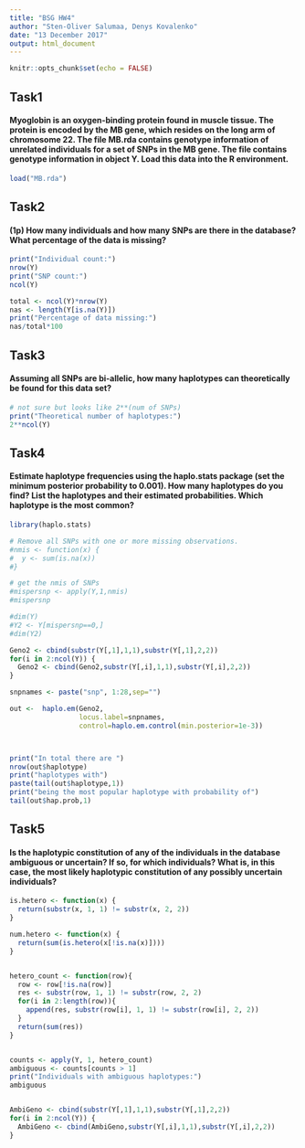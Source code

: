 ```yaml
---
title: "BSG HW4"
author: "Sten-Oliver Salumaa, Denys Kovalenko"
date: "13 December 2017"
output: html_document
---
```


```r
knitr::opts_chunk$set(echo = FALSE)
```

## Task1
#### Myoglobin is an oxygen-binding protein found in muscle tissue. The protein is encoded by the MB gene, which resides on the long arm of chromosome 22. The file MB.rda contains genotype information of unrelated individuals for a set of SNPs in the MB gene. The file contains genotype information in object Y. Load this data into the R environment.

```r
load("MB.rda")
```


## Task2
####  (1p) How many individuals and how many SNPs are there in the database? What percentage of the data is missing? 

```r
print("Individual count:")
nrow(Y)
print("SNP count:")
ncol(Y)

total <- ncol(Y)*nrow(Y)
nas <- length(Y[is.na(Y)])
print("Percentage of data missing:")
nas/total*100
```


## Task3
#### Assuming all SNPs are bi-allelic, how many haplotypes can theoretically be found for this data set?

```r
# not sure but looks like 2**(num of SNPs)
print("Theoretical number of haplotypes:")
2**ncol(Y)
```

## Task4
#### Estimate haplotype frequencies using the haplo.stats package (set the minimum posterior probability to 0.001). How many haplotypes do you find? List the haplotypes and their estimated probabilities. Which haplotype is the most common?

```r
library(haplo.stats)

# Remove all SNPs with one or more missing observations.
#nmis <- function(x) {
#  y <- sum(is.na(x))
#}

# get the nmis of SNPs
#mispersnp <- apply(Y,1,nmis)
#mispersnp

#dim(Y)
#Y2 <- Y[mispersnp==0,]
#dim(Y2)

Geno2 <- cbind(substr(Y[,1],1,1),substr(Y[,1],2,2))
for(i in 2:ncol(Y)) {
  Geno2 <- cbind(Geno2,substr(Y[,i],1,1),substr(Y[,i],2,2))
}

snpnames <- paste("snp", 1:28,sep="")

out <-  haplo.em(Geno2,
                 locus.label=snpnames,
                 control=haplo.em.control(min.posterior=1e-3))



print("In total there are ")
nrow(out$haplotype)
print("haplotypes with")
paste(tail(out$haplotype,1))
print("being the most popular haplotype with probability of")
tail(out$hap.prob,1)

```


## Task5
####  Is the haplotypic constitution of any of the individuals in the database ambiguous or uncertain? If so, for which individuals? What is, in this case, the most likely haplotypic constitution of any possibly uncertain individuals?

```r

is.hetero <- function(x) {
  return(substr(x, 1, 1) != substr(x, 2, 2))
}

num.hetero <- function(x) {
  return(sum(is.hetero(x[!is.na(x)])))
}


hetero_count <- function(row){
  row <- row[!is.na(row)]
  res <- substr(row, 1, 1) != substr(row, 2, 2)
  for(i in 2:length(row)){
    append(res, substr(row[i], 1, 1) != substr(row[i], 2, 2))
  }
  return(sum(res))
}


counts <- apply(Y, 1, hetero_count)
ambiguous <- counts[counts > 1]
print("Individuals with ambiguous haplotypes:")
ambiguous


AmbiGeno <- cbind(substr(Y[,1],1,1),substr(Y[,1],2,2))
for(i in 2:ncol(Y)) {
  AmbiGeno <- cbind(AmbiGeno,substr(Y[,i],1,1),substr(Y[,i],2,2))
}

```

```r


```


```r


```


```r


```